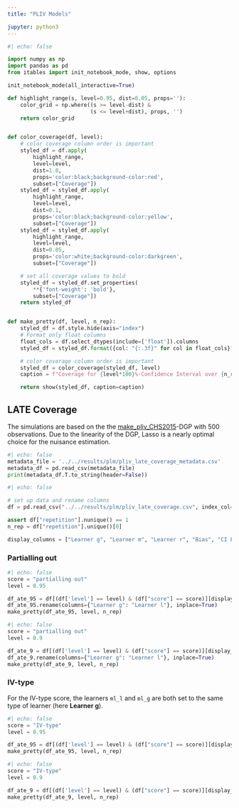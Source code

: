 ```yaml
---
title: "PLIV Models"

jupyter: python3
---
```


```python
#| echo: false

import numpy as np
import pandas as pd
from itables import init_notebook_mode, show, options

init_notebook_mode(all_interactive=True)

def highlight_range(s, level=0.95, dist=0.05, props=''):
    color_grid = np.where((s >= level-dist) &
                          (s <= level+dist), props, '')
    return color_grid


def color_coverage(df, level):
    # color coverage column order is important
    styled_df = df.apply(
        highlight_range,
        level=level,
        dist=1.0,
        props='color:black;background-color:red',
        subset=["Coverage"])
    styled_df = styled_df.apply(
        highlight_range,
        level=level,
        dist=0.1,
        props='color:black;background-color:yellow',
        subset=["Coverage"])
    styled_df = styled_df.apply(
        highlight_range,
        level=level,
        dist=0.05,
        props='color:white;background-color:darkgreen',
        subset=["Coverage"])

    # set all coverage values to bold
    styled_df = styled_df.set_properties(
        **{'font-weight': 'bold'},
        subset=["Coverage"])
    return styled_df


def make_pretty(df, level, n_rep):
    styled_df = df.style.hide(axis="index")
    # Format only float columns
    float_cols = df.select_dtypes(include=['float']).columns
    styled_df = styled_df.format({col: "{:.3f}" for col in float_cols})

    # color coverage column order is important
    styled_df = color_coverage(styled_df, level)
    caption = f"Coverage for {level*100}%-Confidence Interval over {n_rep} Repetitions"

    return show(styled_df, caption=caption)
```

## LATE Coverage

The simulations are based on the  the [make_pliv_CHS2015](https://docs.doubleml.org/stable/api/generated/doubleml.datasets.make_pliv_CHS2015.html)-DGP with $500$ observations. Due to the linearity of the DGP, Lasso is a nearly optimal choice for the nuisance estimation.

::: {.callout-note title="Metadata"  collapse="true"}

```python
#| echo: false
metadata_file = '../../results/plm/pliv_late_coverage_metadata.csv'
metadata_df = pd.read_csv(metadata_file)
print(metadata_df.T.to_string(header=False))
```

:::

```python
#| echo: false

# set up data and rename columns
df = pd.read_csv("../../results/plm/pliv_late_coverage.csv", index_col=None)

assert df["repetition"].nunique() == 1
n_rep = df["repetition"].unique()[0]

display_columns = ["Learner g", "Learner m", "Learner r", "Bias", "CI Length", "Coverage"]
```

### Partialling out

```python
#| echo: false
score = "partialling out"
level = 0.95

df_ate_95 = df[(df['level'] == level) & (df["score"] == score)][display_columns]
df_ate_95.rename(columns={"Learner g": "Learner l"}, inplace=True)
make_pretty(df_ate_95, level, n_rep)
```

```python
#| echo: false
score = "partialling out"
level = 0.9

df_ate_9 = df[(df['level'] == level) & (df["score"] == score)][display_columns]
df_ate_9.rename(columns={"Learner g": "Learner l"}, inplace=True)
make_pretty(df_ate_9, level, n_rep)
```

### IV-type

For the IV-type score, the learners `ml_l` and `ml_g` are both set to the same type of learner (here **Learner g**).

```python
#| echo: false
score = "IV-type"
level = 0.95

df_ate_95 = df[(df['level'] == level) & (df["score"] == score)][display_columns]
make_pretty(df_ate_95, level, n_rep)
```

```python
#| echo: false
score = "IV-type"
level = 0.9

df_ate_9 = df[(df['level'] == level) & (df["score"] == score)][display_columns]
make_pretty(df_ate_9, level, n_rep)
```